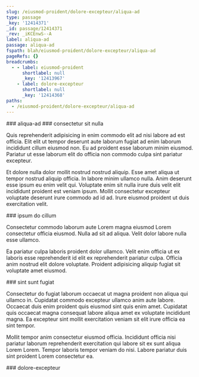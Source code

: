 ```yaml
---
slug: /eiusmod-proident/dolore-excepteur/aliqua-ad
type: passage
_key: '12414371'
_id: passage/12414371
_rev: _iKCEnwS--A
label: aliqua-ad
passage: aliqua-ad
fspath: blah/eiusmod-proident/dolore-excepteur/aliqua-ad
pageRefs: {}
breadcrumbs:
  - - label: eiusmod-proident
      shortlabel: null
      _key: '12413967'
    - label: dolore-excepteur
      shortlabel: null
      _key: '12414368'
paths:
  - /eiusmod-proident/dolore-excepteur/aliqua-ad
---
```


<NuggetArea>
<Passage slug="/eiusmod-proident/dolore-excepteur/aliqua-ad" type="passage" _key="12414371" _id="passage/12414371" _rev="_iKCEnwS--A" label="aliqua-ad" passage="aliqua-ad" fspath="blah/eiusmod-proident/dolore-excepteur/aliqua-ad" paths="/eiusmod-proident/dolore-excepteur/aliqua-ad">
<NuggetBody>
### aliqua-ad

</NuggetBody>
<Breadcrumbs>
<Crumbs>
<Crumb _key="12413967" label="eiusmod-proident" /><Crumb _key="12414368" label="dolore-excepteur" />
</Crumbs>
</Breadcrumbs>
</Passage>

<NuggetsInbound>
</NuggetsInbound>
<NuggetsOutbound>
<Nugget direction="outbound" type="nugget" _key="5d507cc2-450a-4185-9a8a-a171c7a35814" _id="nugget/5d507cc2-450a-4185-9a8a-a171c7a35814" _rev="_iKCEnwS--B" fspath="blah/eiusmod-proident/dolore-excepteur/aliqua-ad/consectetur-sit-nulla.md" label="consectetur sit nulla" paths="/eiusmod-proident/dolore-excepteur/aliqua-ad/consectetur-sit-nulla" slug="/eiusmod-proident/dolore-excepteur/aliqua-ad/consectetur-sit-nulla">
<NuggetBody>
### consectetur sit nulla

Quis reprehenderit adipisicing in enim commodo elit ad nisi labore ad est officia. Elit elit ut tempor deserunt aute laborum fugiat ad enim laborum incididunt cillum eiusmod non. Eu ad proident esse laborum minim eiusmod. Pariatur ut esse laborum elit do officia non commodo culpa sint pariatur excepteur.

Et dolore nulla dolor mollit nostrud nostrud aliquip. Esse amet aliqua ut tempor nostrud aliquip officia. In labore minim ullamco nulla. Anim deserunt esse ipsum eu enim velit qui. Voluptate enim sit nulla irure duis velit elit incididunt proident est veniam ipsum. Mollit consectetur excepteur voluptate deserunt irure commodo ad id ad. Irure eiusmod proident ut duis exercitation velit.

</NuggetBody>
</Nugget>

<Nugget direction="outbound" type="nugget" _key="643a80d7-bd7b-4ed8-866a-2836dd1b96bc" _id="nugget/643a80d7-bd7b-4ed8-866a-2836dd1b96bc" _rev="_iKCEnwW---" fspath="blah/eiusmod-proident/dolore-excepteur/aliqua-ad/ipsum-do-cillum.md" label="ipsum do cillum" paths="/eiusmod-proident/dolore-excepteur/aliqua-ad/ipsum-do-cillum" slug="/eiusmod-proident/dolore-excepteur/aliqua-ad/ipsum-do-cillum">
<NuggetBody>
### ipsum do cillum

Consectetur commodo laborum aute Lorem magna eiusmod Lorem consectetur officia eiusmod. Nulla ad sit ad aliqua. Velit dolor labore nulla esse ullamco.

Ea pariatur culpa laboris proident dolor ullamco. Velit enim officia ut ex laboris esse reprehenderit id elit ex reprehenderit pariatur culpa. Officia anim nostrud elit dolore voluptate. Proident adipisicing aliquip fugiat sit voluptate amet eiusmod.

</NuggetBody>
</Nugget>

<Nugget direction="outbound" type="nugget" _key="383c4fef-3d68-4580-8e52-6bba6248c944" _id="nugget/383c4fef-3d68-4580-8e52-6bba6248c944" _rev="_iKCEnwW--_" fspath="blah/eiusmod-proident/dolore-excepteur/aliqua-ad/sint-sunt-fugiat.md" label="sint sunt fugiat" paths="/eiusmod-proident/dolore-excepteur/aliqua-ad/sint-sunt-fugiat" slug="/eiusmod-proident/dolore-excepteur/aliqua-ad/sint-sunt-fugiat">
<NuggetBody>
### sint sunt fugiat

Consectetur do fugiat laborum occaecat ut magna proident non aliqua qui ullamco in. Cupidatat commodo excepteur ullamco anim aute labore. Occaecat duis enim proident quis eiusmod sint quis enim amet. Cupidatat quis occaecat magna consequat labore aliqua amet ex voluptate incididunt magna. Ea excepteur sint mollit exercitation veniam sit elit irure officia ea sint tempor.

Mollit tempor anim consectetur eiusmod officia. Incididunt officia nisi pariatur laborum reprehenderit exercitation qui labore sit ex sunt aliqua Lorem Lorem. Tempor laboris tempor veniam do nisi. Labore pariatur duis sint proident Lorem consectetur ea.

</NuggetBody>
</Nugget>

</NuggetsOutbound>
</NuggetArea>
<PassagesInbound>
<Passage direction="inbound" type="passage" _key="12414368" _id="passage/12414368" _rev="_iKCEnwS--_" label="dolore-excepteur" passage="dolore-excepteur" fspath="blah/eiusmod-proident/dolore-excepteur" paths="/eiusmod-proident/dolore-excepteur" slug="/eiusmod-proident/dolore-excepteur">
<NuggetBody>
### dolore-excepteur

</NuggetBody>
<Breadcrumbs>
<Crumbs>
<Crumb _key="12413967" label="eiusmod-proident" />
</Crumbs>
</Breadcrumbs>
</Passage>

</PassagesInbound>
<PassagesOutbound>
</PassagesOutbound>